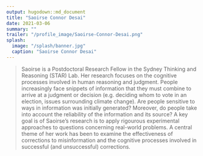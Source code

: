 ```yaml
---
output: hugodown::md_document
title: "Saoirse Connor Desai"
date: 2021-03-06
summary: ""
trailer: "/profile_image/Saoirse-Connor-Desai.png"
splash:
  image: "/splash/banner.jpg"
  caption: "Saoirse Connor Desai"
---
```


> Saoirse is a Postdoctoral Research Fellow in the Sydney Thinking and Reasoning (STAR) Lab. Her research focuses on the cognitive processes involved in human reasoning and judgment. People increasingly face snippets of information that they must combine to arrive at a judgment or decision (e.g. deciding whom to vote in an election, issues surrounding climate change). Are people sensitive to ways in information was initially generated? Moreover, do people take into account the reliability of the information and its source? A key goal is of Saoirse’s research is to apply rigourous experimental approaches to questions concerning real-world problems. A central theme of her work has been to examine the effectiveness of corrections to misinformation and the cognitive processes involved in successful (and unsuccessful) corrections.

